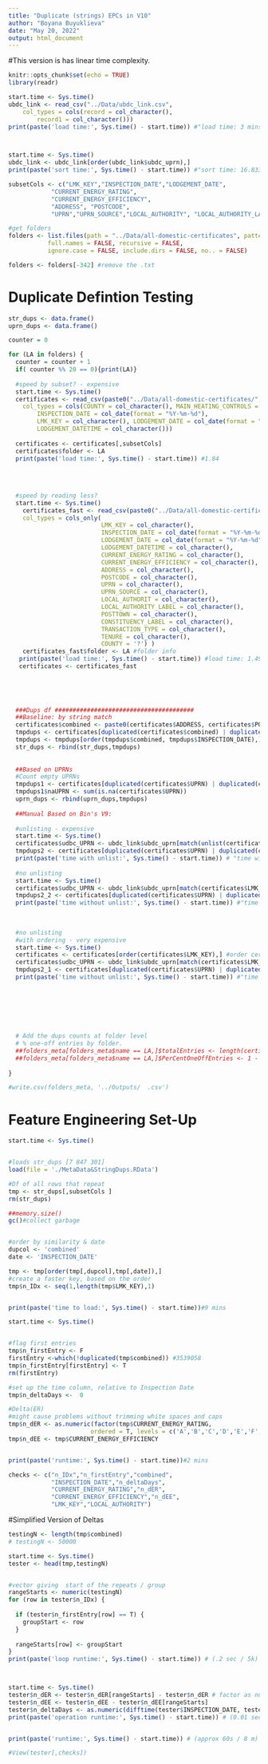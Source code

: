 ```yaml
---
title: "Duplicate (strings) EPCs in V10"
author: "Boyana Buyuklieva"
date: "May 20, 2022"
output: html_document
---
```


#This version is has linear time complexity. 

```r
knitr::opts_chunk$set(echo = TRUE)
library(readr)

start.time <- Sys.time()
ubdc_link <- read_csv("../Data/ubdc_link.csv", 
    col_types = cols(record = col_character(), 
        record1 = col_character()))
print(paste('load time:', Sys.time() - start.time)) #"load time: 3 mins"



start.time <- Sys.time()
ubdc_link <- ubdc_link[order(ubdc_link$ubdc_uprn),]  
print(paste('sort time:', Sys.time() - start.time)) #"sort time: 16.833909034729"
```



```r
subsetCols <- c("LMK_KEY","INSPECTION_DATE","LODGEMENT_DATE",
            "CURRENT_ENERGY_RATING",
            "CURRENT_ENERGY_EFFICIENCY",
            "ADDRESS", "POSTCODE",
            "UPRN","UPRN_SOURCE","LOCAL_AUTHORITY", "LOCAL_AUTHORITY_LABEL","POSTTOWN","CONSTITUENCY_LABEL")
```


```r
#get folders
folders <- list.files(path = "../Data/all-domestic-certificates", pattern = NULL, all.files = FALSE,
           full.names = FALSE, recursive = FALSE,
           ignore.case = FALSE, include.dirs = FALSE, no.. = FALSE)

folders <- folders[-342] #remove the .txt
```


# Duplicate Defintion Testing
```r
str_dups <- data.frame()
uprn_dups <- data.frame()

counter = 0

for (LA in folders) {
  counter = counter + 1
  if( counter %% 20 == 0){print(LA)} 
  
  #speed by subset? - expensive
  start.time <- Sys.time()
  certificates <- read_csv(paste0("../Data/all-domestic-certificates/",LA,"/certificates.csv"), 
    col_types = cols(COUNTY = col_character(), MAIN_HEATING_CONTROLS = col_character(),
        INSPECTION_DATE = col_date(format = "%Y-%m-%d"), 
        LMK_KEY = col_character(), LODGEMENT_DATE = col_date(format = "%Y-%m-%d"), 
        LODGEMENT_DATETIME = col_character()))
  
  certificates <- certificates[,subsetCols]
  certificates$folder <- LA 
  print(paste('load time:', Sys.time() - start.time)) #1.84
  
  
  
  
  #speed by reading less?
  start.time <- Sys.time()
    certificates_fast <- read_csv(paste0("../Data/all-domestic-certificates/",LA,"/certificates.csv"), 
    col_types = cols_only(
                          LMK_KEY = col_character(), 
                          INSPECTION_DATE = col_date(format = "%Y-%m-%d"),
                          LODGEMENT_DATE = col_date(format = "%Y-%m-%d"),
                          LODGEMENT_DATETIME = col_character(),
                          CURRENT_ENERGY_RATING = col_character(),
                          CURRENT_ENERGY_EFFICIENCY = col_character(),
                          ADDRESS = col_character(),
                          POSTCODE = col_character(),
                          UPRN = col_character(),
                          UPRN_SOURCE = col_character(),
                          LOCAL_AUTHORIT = col_character(),
                          LOCAL_AUTHORITY_LABEL = col_character(),
                          POSTTOWN = col_character(),
                          CONSTITUENCY_LABEL = col_character(),
                          TRANSACTION_TYPE = col_character(),
                          TENURE = col_character(),
                          COUNTY = '?') )
    certificates_fast$folder <- LA #folder info
   print(paste('load time:', Sys.time() - start.time)) #load time: 1.49
   certificates <- certificates_fast

  
   

  
  ###Dups df #######################################
  ##Baseline: by string match
  certificates$combined <- paste0(certificates$ADDRESS, certificates$POSTCODE) #measure of repeat entry here
  tmpdups <- certificates[duplicated(certificates$combined) | duplicated(certificates$combined, fromLast = TRUE),]
  tmpdups <- tmpdups[order(tmpdups$combined, tmpdups$INSPECTION_DATE),]
  str_dups <- rbind(str_dups,tmpdups)
  
  
  ##Based on UPRNs
  #Count empty UPRNs
  tmpdups1 <- certificates[duplicated(certificates$UPRN) | duplicated(certificates$UPRN, fromLast = TRUE),]
  tmpdups1$naUPRN <- sum(is.na(certificates$UPRN))
  uprn_dups <- rbind(uprn_dups,tmpdups)
  
  ##Manual Based on Bin's V9:
  
  #unlisting - expensive
  start.time <- Sys.time()
  certificates$udbc_UPRN <- ubdc_link$ubdc_uprn[match(unlist(certificates$LMK_KEY), ubdc_link$lmk_key)]
  tmpdups2 <- certificates[duplicated(certificates$UPRN) | duplicated(certificates$UPRN, fromLast = TRUE),]
  print(paste('time with unlist:', Sys.time() - start.time)) # "time with unlist: 3.45"
  
  #no unlisting
  start.time <- Sys.time()
  certificates$udbc_UPRN <- ubdc_link$ubdc_uprn[match(certificates$LMK_KEY, ubdc_link$lmk_key)]
  tmpdups2_2 <- certificates[duplicated(certificates$UPRN) | duplicated(certificates$UPRN, fromLast = TRUE),]
  print(paste('time without unlist:', Sys.time() - start.time)) #"time without unlist: 3.05"
  
  
  
  #no unlisting
  #with ordering - very expensive
  start.time <- Sys.time()
  certificates <- certificates[order(certificates$LMK_KEY),] #order certificates as the LUT
  certificates$udbc_UPRN <- ubdc_link$ubdc_uprn[match(certificates$LMK_KEY, ubdc_link$lmk_key)]
  tmpdups2_1 <- certificates[duplicated(certificates$UPRN) | duplicated(certificates$UPRN, fromLast = TRUE),]
  print(paste('time without unlist:', Sys.time() - start.time)) #"time without unlist: 4.86 (ubdc_link-unordered) / 4.43 (ubdc_link-ordered)"
  

  
  
  
  
  
  # Add the dups counts at folder level
  # % one-off entries by folder.
  ##folders_meta[folders_meta$name == LA,]$totalEntries <- length(certificates$LMK_KEY) #denominator
  ##folders_meta[folders_meta$name == LA,]$PerCentOneOffEntries <- 1 - length(tmpdups$LMK_KEY)/length(certificates$LMK_KEY) 
  
}

#write.csv(folders_meta, '../Outputs/  .csv')
```









# Feature Engineering Set-Up

```r
start.time <- Sys.time()


#loads str_dups [7 847 301]
load(file = './MetaData&StringDups.RData')

#Df of all rows that repeat
tmp <- str_dups[,subsetCols ]
rm(str_dups)

##memory.size()
gc()#collect garbage 


#order by similarity & date
dupcol <- 'combined'
date <- 'INSPECTION_DATE'

tmp <- tmp[order(tmp[,dupcol],tmp[,date]),]
#create a faster key, based on the order
tmp$n_IDx <- seq(1,length(tmp$LMK_KEY),1)


print(paste('time to load:', Sys.time() - start.time))#9 mins
```

```r
start.time <- Sys.time()


#flag first entries   
tmp$n_firstEntry <- F
firstEntry <-which(!duplicated(tmp$combined)) #3539058
tmp$n_firstEntry[firstEntry] <- T 
rm(firstEntry)

#set up the time column, relative to Inspection Date
tmp$n_deltaDays <-  0

#Delta(ER)
#might cause problems without trimming white spaces and caps
tmp$n_dER <- as.numeric(factor(tmp$CURRENT_ENERGY_RATING, 
                       ordered = T, levels = c('A','B','C','D','E','F','G')))
tmp$n_dEE <- tmp$CURRENT_ENERGY_EFFICIENCY


print(paste('runtime:', Sys.time() - start.time))#2 mins
```

```r
checks <- c("n_IDx","n_firstEntry","combined",
            "INSPECTION_DATE","n_deltaDays",
            "CURRENT_ENERGY_RATING","n_dER",
            "CURRENT_ENERGY_EFFICIENCY","n_dEE",
            "LMK_KEY","LOCAL_AUTHORITY")
```




#Simplified Version of Deltas

```r

testingN <- length(tmp$combined)
# testingN <- 50000

start.time <- Sys.time()
tester <- head(tmp,testingN)


#vector giving  start of the repeats / group 
rangeStarts <- numeric(testingN)
for (row in tester$n_IDx) {
  
  if (tester$n_firstEntry[row] == T) {
    groupStart <- row
  }
  
  rangeStarts[row] <- groupStart
} 
print(paste('loop runtime:', Sys.time() - start.time)) # (.2 sec / 5k)  (20s / 8M)



start.time <- Sys.time()
tester$n_dER <- tester$n_dER[rangeStarts] - tester$n_dER # factor as numbers
tester$n_dEE <- tester$n_dEE - tester$n_dEE[rangeStarts]
tester$n_deltaDays <- as.numeric(difftime(tester$INSPECTION_DATE, tester$INSPECTION_DATE[rangeStarts], units = c("days"))) 
print(paste('operation runtime:', Sys.time() - start.time)) # (0.01 sec / 5k) (.5 / 8M)


print(paste('runtime:', Sys.time() - start.time)) # (approx 60s / 8 m)

#View(tester[,checks])

```



